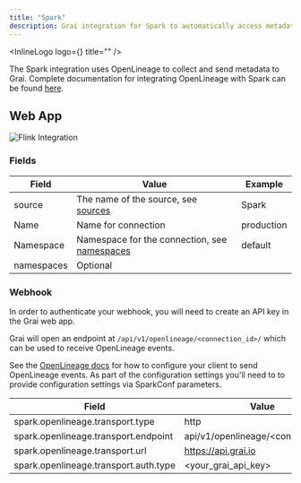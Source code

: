 ```yaml
---
title: "Spark"
description: Grai integration for Spark to automatically access metadata.
---
```



<InlineLogo logo={<SparkLogo height={150} width={300}/>} title="" />

The Spark integration uses OpenLineage to collect and send metadata to Grai.
Complete documentation for integrating OpenLineage with Spark can be found [here](https://openlineage.io/docs/integrations/spark/).


## Web App

<Image
  src="/images/docs/core/integrations/openlineage.png"
  height={600}
  width={1200}
  alt="Flink Integration"
/>

### Fields

| Field      | Value                                                               | Example   |
| ---------- | ------------------------------------------------------------------- | --------- |
| source     | The name of the source, see [sources](/concepts/sources)            | Spark |
| Name       | Name for connection                                                 | production   |
| Namespace  | Namespace for the connection, see [namespaces](/concepts/namespace) | default   |
| namespaces | Optional                                                            |           |


### Webhook

<Callout type="info" emoji="ℹ️">
  In order to authenticate your webhook, you will need to create an API key in
  the Grai web app.
</Callout>

Grai will open an endpoint at `/api/v1/openlineage/<connection_id>/` which can be used to receive OpenLineage events.

See the [OpenLineage docs](https://openlineage.io/docs/integrations/spark/) for how to configure your client to send OpenLineage events.
As part of the configuration settings you'll need to to provide configuration settings via SparkConf parameters.

| Field      | Value                                                               |
| ---------- | ------------------------------------------------------------------- |
| spark.openlineage.transport.type     | http   |
| spark.openlineage.transport.endpoint       | api/v1/openlineage/\<connection_id\>                                                |
| spark.openlineage.transport.url | https://api.grai.io |
| spark.openlineage.transport.auth.type | \<your_grai_api_key\> |                                                         |
